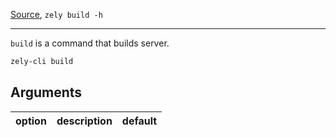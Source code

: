 [Source](https://github.com/zely-js/zely/blob/main/packages/zely-js-cli/commands/build.ts), `zely build -h`

---

`build` is a command that builds server.

```bash
zely-cli build
```

## Arguments

| **option** | **description** | **default** |
| ---------- | --------------- | ----------- |
